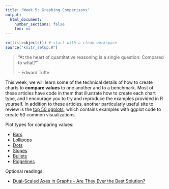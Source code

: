 ```yaml
---
title: "Week 5: Graphing Comparisons"
output:
  html_document:
    number_sections: false
    toc: no
---
```


```r
rm(list=objects()) # start with a clean workspace
source("knitr_setup.R")
```

> "At the heart of quantitative reasoning is a single question: Compared to what?"
>
> -- Edward Tufte

This week, we will learn some of the technical details of how to create charts to **compare values** to one another and to a benchmark. Most of these articles have code in them that illustrate how to create each chart type, and I encourage you to try and reproduce the examples provided in R yourself. In addition to these articles, another particularly useful site to review is the [top 50 ggplots](http://r-statistics.co/Top50-Ggplot2-Visualizations-MasterList-R-Code.html), which contains examples with ggplot code to create 50 common visualizations.

Plot types for comparing values:

- [Bars](http://uc-r.github.io/barcharts)
- [Lollipops](https://uc-r.github.io/lollipop)
- [Dots](http://uc-r.github.io/cleveland-dot-plots)
- [Slopes](http://r-statistics.co/Top50-Ggplot2-Visualizations-MasterList-R-Code.html#Slope%20Chart)
- [Bullets](http://www.storytellingwithdata.com/blog/2017/5/25/the-bullet-graph)
- [Ridgelines](https://serialmentor.com/dataviz/boxplots-violins.html#boxplots-violins-horizontal)

Optional readings:

- [Dual-Scaled Axes in Graphs - Are They Ever the Best Solution?](http://www.perceptualedge.com/articles/visual_business_intelligence/dual-scaled_axes.pdf)
